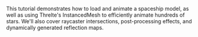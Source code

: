 This tutorial demonstrates how to load and animate a spaceship model, as well as using Threlte's InstancedMesh to efficiently animate hundreds of stars. We'll also cover raycaster intersections, post-processing effects, and dynamically generated reflection maps.

<Example
  path="tutorials/multi-views"
  iframe
/>
